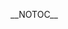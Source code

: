 __NOTOC__
<div align="center">
{{browsebar}}
</div>
{{Portal:醫學/Tabs}}
{{Portal:醫學/box-header|醫學主要話题|Portal:醫學/主要話题|}}
{{Portal:醫學/主要話题}}
{{Portal:醫學/box-footer|}}